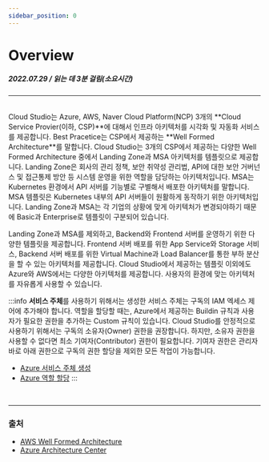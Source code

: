 ```yaml
---
sidebar_position: 0
---
```


# Overview
##### 2022.07.29 / 읽는 데 3분 걸림(소요시간)

*****
<br/>
Cloud Studio는 Azure, AWS, Naver Cloud Platform(NCP) 3개의 **Cloud Service Provier(이하, CSP)**에 대해서 인프라 아키텍처를 시각화 및 자동화 서비스를 제공합니다.
Best Pracetice는 CSP에서 제공하는 **Well Formed Architecture**를 말합니다. Cloud Studio는 3개의 CSP에서 제공하는 다양한 Well Formed Architecture 중에서 Landing Zone과 MSA 아키텍처를 템플릿으로 제공합니다.
Landing Zone은 회사의 관리 정책, 보안 취약성 관리법, API에 대한 보안 거버넌스 및 접근통제 방안 등 시스템 운영을 위한 역할을 담당하는 아키텍처입니다.
MSA는 Kubernetes 환경에서 API 서버를 기능별로 구별해서 배포한 아키텍처를 말합니다. MSA 템플릿은 Kubernetes 내부의 API 서버들이  원활하게 동작하기 위한 아키텍처입니다.
Landing Zone과 MSA는 각 기업의 상황에 맞게 아키텍처가 변경되야하기 때문에 Basic과 Enterprise로 템플릿이 구분되어 있습니다.<br/>

Landing Zone과 MSA를 제외하고, Backend와 Frontend 서버를 운영하기 위한 다양한 템플릿을 제공합니다.
Frontend 서버 배포를 위한 App Service와 Storage 서비스, Backend 서버 배포를 위한 Virtual Machine과 Load Balancer를 통한 부하 분산을 할 수 있는 아키텍처를 제공합니다.
Cloud Studio에서 제공하는 템플릿 이외에도 Azure와 AWS에서는 다양한 아키텍처를 제공합니다.
사용자의 환경에 맞는 아키텍처를 자유롭게 사용할 수 있습니다.


:::info
**서비스 주체**를 사용하기 위해서는 생성한 서비스 주체는 구독의 IAM 엑세스 제어에 추가해야 합니다. 
역할을 할당할 때는, Azure에서 제공하는 Buildin 규칙과 사용자가 필요한 권한을 추가하는 Custom 규칙이 있습니다.
Cloud Studio를 안정적으로 사용하기 위해서는 구독의 소유자(Owner) 권한을 권장합니다. 하지만, 소유자 권한을 사용할 수 없다면
최소 기여자(Contributor) 권한이 필요합니다. 기여자 권한은 관리자 바로 아래 권한으로 구독의 권한 할당을 제외한 모든 작업이 가능합니다.<br/>
- [Azure 서비스 주체 생성](https://docs.microsoft.com/ko-kr/azure/active-directory/develop/howto-create-service-principal-portal)<br/>
- [Azure 역할 할당](https://docs.microsoft.com/ko-kr/azure/role-based-access-control/role-assignments-cli)
:::
<br/>

*****
### 출처
- [AWS Well Formed Architecture](https://aws.amazon.com/ko/architecture/well-architected/?wa-lens-whitepapers.sort-by=item.additionalFields.sortDate&wa-lens-whitepapers.sort-order=desc)
- [Azure Architecture Center](https://docs.microsoft.com/ko-kr/azure/architecture/)